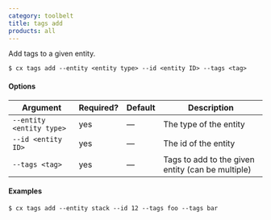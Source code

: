 ```yaml
---
category: toolbelt
title: tags add
products: all
---
```


Add tags to a given entity.

```shell
$ cx tags add --entity <entity type> --id <entity ID> --tags <tag>
```

#### Options

| Argument | Required? | Default | Description |
|  ---  |  ---  |  ---  |  ---  |
| `--entity <entity type>` | yes | — | The type of the entity |
| `--id <entity ID>` | yes | — | The id of the entity |
| `--tags <tag>` | yes | — | Tags to add to the given entity (can be multiple) |

#### Examples

```shell
$ cx tags add --entity stack --id 12 --tags foo --tags bar
```
